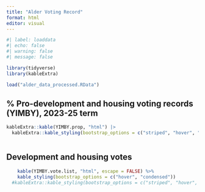 ```yaml
---
title: "Alder Voting Record"
format: html
editor: visual
---
```


```r
#| label: loaddata
#| echo: false
#| warning: false
#| message: false

library(tidyverse)
library(kableExtra)

load("alder_data_processed.RData")

```

## % Pro-development and housing voting records (YIMBY), 2023-25 term

```r
kableExtra::kable(YIMBY.prop, "html") |>
  kableExtra::kable_styling(bootstrap_options = c("striped", "hover", "condensed", "responsive"))



```

## Development and housing votes

```r

    kable(YIMBY.vote.list, "html", escape = FALSE) %>%
    kable_styling(bootstrap_options = c("hover", "condensed")) 
  #kableExtra::kable_styling(bootstrap_options = c("striped", "hover", "condensed", "responsive"))



```
